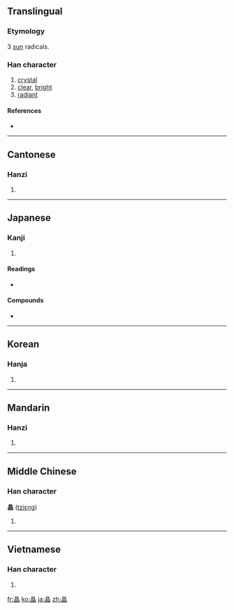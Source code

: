 {{also|品}}
==Translingual==

===Etymology===
3 [[sun]] radicals.

===Han character===
{{Han char|rn=72|rad=日|as=08|sn=12|four=6066<sub>0</sub>|canj=日日日 (AAA)}}

# [[crystal]]
# [[clear]], [[bright]]
# [[radiant]]

====References====
* {{Han ref|kx=0497.060|dkj=14000|dj=0863.140|hdz=21518.100|uh=6676|ud=26230|bh=B4B9|bd=46265}}

----

==Cantonese==

===Hanzi===
{{yue-hanzi|jyut=|y=jing1}}

# {{defn|Cantonese|sort=日08}}

----

==Japanese==

===Kanji===
{{ja-kanji|grade=c|rs=日08}}

# {{defn|Japanese}}

====Readings====
* {{ja-readings|on=[[しょう]] (shō)|kun=[[あきらか]] (akiraka)}}

====Compounds====
* {{term|結晶||crystal|tr=けっしょう, kesshō|sc=Jpan|lang=ja}}

----

==Korean==

===Hanja===
{{ko-hanja|hangeul=[[정]]|eumhun=|rv=jeong|mr=chŏng|y=ceng}}

# {{defn|Korean|sort=日08}}

----

==Mandarin==

===Hanzi===
{{cmn-hanzi|pin=[[jīng]] ([[jing1]])|wg=ching<sup>1</sup>}}

# {{defn|Mandarin|sort=日08}}

----

==Middle Chinese==

===Han character===
'''晶''' ([[tziɛng]])

# {{defn|Middle Chinese|sort=日08}}

----

==Vietnamese==

===Han character===
{{vi-hantu|[[tinh]]|rs=日08}}

# {{defn|Vietnamese|sort=日08}}

[[fr:晶]]
[[ko:晶]]
[[ja:晶]]
[[zh:晶]]